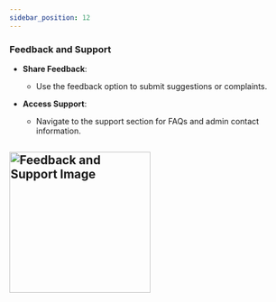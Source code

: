```yaml
---
sidebar_position: 12
---
```



### Feedback and Support

- **Share Feedback**:

  - Use the feedback option to submit suggestions or complaints.

- **Access Support**:
  - Navigate to the support section for FAQs and admin contact information.



<img src="/assets/guide-images/Feedback.png" alt="Feedback and Support
 Image" width="250" />
---